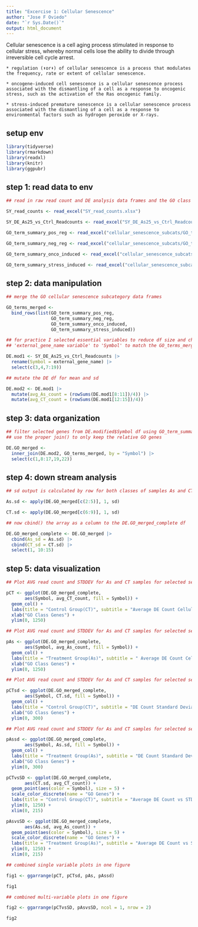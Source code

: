 ```yaml
---
title: "Excercise 1: Cellular Senescence"
author: "Jose F Oviedo"
date: "`r Sys.Date()`"
output: html_document
---
```

Cellular senescence is a cell aging process stimulated in response to cellular stress, whereby normal cells lose the ability to divide through irreversible cell cycle arrest. 
    
    * regulation (⬆️or⬇️) of cellular senescence is a process that modulates the frequency, rate or extent of cellular senescence. 

    * oncogene-induced cell senescence is a cellular senescence process associated with the dismantling of a cell as a response to oncogenic stress, such as the activation of the Ras oncogenic family.
    
    * stress-induced premature senescence is a cellular senescence process associated with the dismantling of a cell as a response to environmental factors such as hydrogen peroxide or X-rays.

## setup env

```r

library(tidyverse)
library(rmarkdown)
library(readxl)
library(knitr)
library(ggpubr)
```

## step 1: read data to env
    
```r
## read in raw read count and DE analysis data frames and the GO class data sets for cellular senescence

SY_read_counts <- read_excel("SY_read_counts.xlsx")

SY_DE_As25_vs_Ctrl_Readcounts <- read_excel("SY_DE_As25_vs_Ctrl_Readcounts.xlsx")

GO_term_summary_pos_reg <- read_excel("cellular_senescence_subcats/GO_term_summary_pos-reg.xlsx")

GO_term_summary_neg_reg <- read_excel("cellular_senescence_subcats/GO_term_summary_neg-reg.xlsx")

GO_term_summary_onco_induced <- read_excel("cellular_senescence_subcats/GO_term_summary_onco-induced.xlsx")

GO_term_summary_stress_induced <- read_excel("cellular_senescence_subcats/GO_term_summary_stress-induced.xlsx")
```

## step 2: data manipulation

```r
## merge the GO cellular senescence subcategory data frames

GO_terms_merged <- 
  bind_rows(list(GO_term_summary_pos_reg,
                 GO_term_summary_neg_reg,
                 GO_term_summary_onco_induced,
                 GO_term_summary_stress_induced))
```


```r
## for practice I selected essential variables to reduce df size and changed the
## 'external_gene_name variable' to 'Symbol' to match the GO_terms_merged variable

DE.mod1 <- SY_DE_As25_vs_Ctrl_Readcounts |>
  rename(Symbol = external_gene_name) |>
  select(c(3,4,7:19))
```


```r
## mutate the DE df for mean and sd

DE.mod2 <- DE.mod1 |>
  mutate(avg_As_count = (rowSums(DE.mod1[8:11])/4)) |>
  mutate(avg_CT_count = (rowSums(DE.mod1[12:15])/4))
```


## step 3: data organization

```r
## filter selected genes from DE.modified$Symbol df using GO_term_summary_pos_reg$Symbol variable
## use the proper join() to only keep the relative GO genes

DE.GO_merged <-
  inner_join(DE.mod2, GO_terms_merged, by = "Symbol") |>
  select(c(1,8:17,19,22))

```

## step 4: down stream analysis

```r
## sd output is calculated by row for both classes of samples As and CT

As.sd <- apply(DE.GO_merged[c(2:5)], 1, sd)

CT.sd <- apply(DE.GO_merged[c(6:9)], 1, sd)

## now cbind() the array as a column to the DE.GO_merged_complete df

DE.GO_merged_complete <- DE.GO_merged |>
  cbind(As_sd = As.sd) |>
  cbind(CT_sd = CT.sd) |>
  select(1, 10:15)
```

## step 5: data visualization

```r
## Plot AVG read count and STDDEV for As and CT samples for selected set of genes

pCT <- ggplot(DE.GO_merged_complete,
       aes(Symbol, avg_CT_count, fill = Symbol)) +
  geom_col() +
  labs(title = "Control Group(CT)", subtitle = "Average DE Count Cellular Senescence") +
  xlab("GO Class Genes") +
  ylim(0, 1250)
```

```r
## Plot AVG read count and STDDEV for As and CT samples for selected set of genes

pAs <- ggplot(DE.GO_merged_complete,
       aes(Symbol, avg_As_count, fill = Symbol)) +
  geom_col() +
  labs(title = "Treatment Group(As)", subtitle = " Average DE Count Cellular Senescence") +
  xlab("GO Class Genes") +
  ylim(0, 1250)
```

```r
## Plot AVG read count and STDDEV for As and CT samples for selected set of genes

pCTsd <- ggplot(DE.GO_merged_complete,
       aes(Symbol, CT.sd, fill = Symbol)) +
  geom_col() +
  labs(title = "Control Group(CT)", subtitle = "DE Count Standard Deviation") +
  xlab("GO Class Genes") +
  ylim(0, 300)
```

```r
## Plot AVG read count and STDDEV for As and CT samples for selected set of genes

pAssd <- ggplot(DE.GO_merged_complete,
       aes(Symbol, As.sd, fill = Symbol)) +
  geom_col() +
  labs(title = "Treatment Group(As)", subtitle = "DE Count Standard Deviation") +
  xlab("GO Class Genes") +
  ylim(0, 300)
```


```r

pCTvsSD <- ggplot(DE.GO_merged_complete,
       aes(CT.sd, avg_CT_count)) +
  geom_point(aes(color = Symbol), size = 5) +
  scale_color_discrete(name = "GO Genes") +
  labs(title = "Control Group(CT)", subtitle = "Average DE Count vs STDDEV") +
  ylim(0, 1250) +
  xlim(0, 215)
```

```r

pAsvsSD <- ggplot(DE.GO_merged_complete,
       aes(As.sd, avg_As_count)) +
  geom_point(aes(color = Symbol), size = 5) +
  scale_color_discrete(name = "GO Genes") +
  labs(title = "Treatment Group(As)", subtitle = "Average DE Count vs STDDEV by GO Class Gene") +
  ylim(0, 1250) +
  xlim(0, 215)
```

```r
## combined single variable plots in one figure 

fig1 <- ggarrange(pCT, pCTsd, pAs, pAssd)

fig1
```


```r
## combined multi-variable plots in one figure

fig2 <- ggarrange(pCTvsSD, pAsvsSD, ncol = 1, nrow = 2)

fig2
```